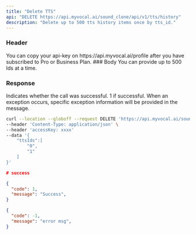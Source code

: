 ```yaml
---
title: "Delete TTS"
api: "DELETE https://api.myvocal.ai/sound_clone/api/v1/tts/history"
description: "Delete up to 500 tts history items once by tts_id."
---
```

### Header
<ParamField header="accessKey"   type="string" required>
  You can copy your api-key on https://api.myvocal.ai/profile after you have subscribed to Pro or Business Plan.
</ParamField>
### Body
<ParamField body="ttsIds" type="array" required>
 You can provide up to 500 Ids at a time.
</ParamField>

### Response

<ResponseField name="code" type="number" >
  Indicates whether the call was successful. 1 if successful.
</ResponseField>

<ResponseField name="message" type="string" >
  When an exception occurs, specific exception information will be provided in the message.
</ResponseField>


<RequestExample>

```bash Example Request
curl --location --globoff --request DELETE 'https://api.myvocal.ai/sound_clone/api/v1/tts/history' \
--header 'Content-Type: application/json' \
--header 'accessKey: xxxx'
--data '{
    "ttsIds":[
        "0",
        "1"
    ]
}'
```
</RequestExample>

<ResponseExample>

```json  200（success）
# success

{
  "code": 1,
  "message": "Success",
}
```
```json  200（fail）
{
  "code": -1,
  "message": "error msg",
}
```




</ResponseExample>
